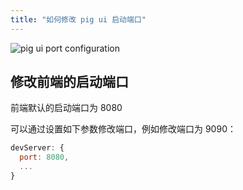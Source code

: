 ```yaml
---
title: "如何修改 pig ui 启动端口"
---
```


![pig ui port configuration](/images/1628496649383-11541c2a-3885-494f-8bd0-6eacb0e1f32d.png)

## 修改前端的启动端口

前端默认的启动端口为 8080

可以通过设置如下参数修改端口，例如修改端口为 9090：

```javascript
devServer: {
  port: 8080,
  ...
}
```


